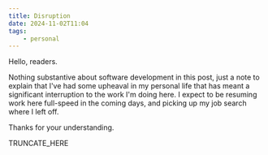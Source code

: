```yaml
---
title: Disruption
date: 2024-11-02T11:04
tags: 
    - personal
---
```

Hello, readers.

Nothing substantive about software development in this post, just a note to explain that I've had some upheaval in my personal life that has meant a significant interruption to the work I'm doing here. I expect to be resuming work here full-speed in the coming days, and picking up my job search where I left off.

Thanks for your understanding.

TRUNCATE_HERE
